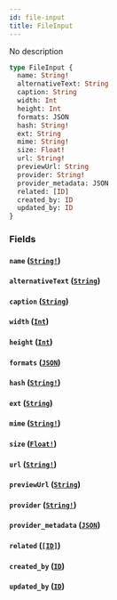 ```yaml
---
id: file-input
title: FileInput
---
```


No description

```graphql
type FileInput {
  name: String!
  alternativeText: String
  caption: String
  width: Int
  height: Int
  formats: JSON
  hash: String!
  ext: String
  mime: String!
  size: Float!
  url: String!
  previewUrl: String
  provider: String!
  provider_metadata: JSON
  related: [ID]
  created_by: ID
  updated_by: ID
}
```

### Fields

#### `name` ([`String!`](/v1/scalars/string))

#### `alternativeText` ([`String`](/v1/scalars/string))

#### `caption` ([`String`](/v1/scalars/string))

#### `width` ([`Int`](/v1/scalars/int))

#### `height` ([`Int`](/v1/scalars/int))

#### `formats` ([`JSON`](/v1/scalars/json))

#### `hash` ([`String!`](/v1/scalars/string))

#### `ext` ([`String`](/v1/scalars/string))

#### `mime` ([`String!`](/v1/scalars/string))

#### `size` ([`Float!`](/v1/scalars/float))

#### `url` ([`String!`](/v1/scalars/string))

#### `previewUrl` ([`String`](/v1/scalars/string))

#### `provider` ([`String!`](/v1/scalars/string))

#### `provider_metadata` ([`JSON`](/v1/scalars/json))

#### `related` ([`[ID]`](/v1/scalars/id))

#### `created_by` ([`ID`](/v1/scalars/id))

#### `updated_by` ([`ID`](/v1/scalars/id))
